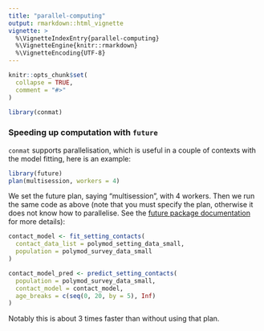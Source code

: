 ```yaml
---
title: "parallel-computing"
output: rmarkdown::html_vignette
vignette: >
  %\VignetteIndexEntry{parallel-computing}
  %\VignetteEngine{knitr::rmarkdown}
  %\VignetteEncoding{UTF-8}
---
```


```r
knitr::opts_chunk$set(
  collapse = TRUE,
  comment = "#>"
)
```

```r
library(conmat)
```



### Speeding up computation with `future`

`conmat` supports parallelisation, which is useful in a couple of contexts with the model fitting, here is an example:

```r
library(future)
plan(multisession, workers = 4)
```

We set the future plan, saying "multisession", with 4 workers. Then we run the same code as above (note that you must specify the plan, otherwise it does not know how to parallelise. See the [future package documentation](https://future.futureverse.org/reference/plan.html) for more details):

```r
contact_model <- fit_setting_contacts(
  contact_data_list = polymod_setting_data_small,
  population = polymod_survey_data_small
)

contact_model_pred <- predict_setting_contacts(
  population = polymod_survey_data_small,
  contact_model = contact_model,
  age_breaks = c(seq(0, 20, by = 5), Inf)
)
```

Notably this is about 3 times faster than without using that plan.
